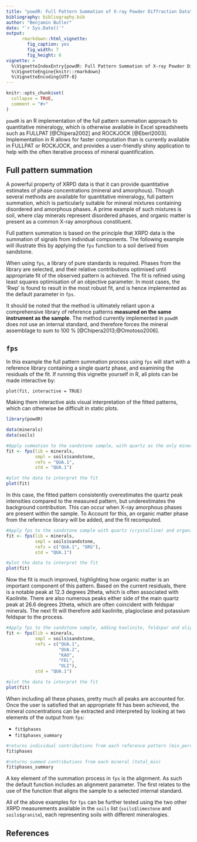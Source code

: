 ```yaml
---
title: "powdR: Full Pattern Summation of X-ray Powder Diffraction Data"
bibliography: bibliography.bib
author: "Benjamin Butler"
date: "`r Sys.Date()`"
output:
      rmarkdown::html_vignette:
        fig_caption: yes
        fig_width: 7
        fig_height: 6
vignette: >
  %\VignetteIndexEntry{powdR: Full Pattern Summation of X-ray Powder Diffraction Data}
  %\VignetteEngine{knitr::rmarkdown}
  %\VignetteEncoding{UTF-8}
---
```


```r
knitr::opts_chunk$set(
  collapse = TRUE,
  comment = "#>"
)
```

`powdR` is an R implementation of the full pattern summation approach to quantitative mineralogy, which is otherwise available in Excel spreadsheets such as FULLPAT [@Chipera2002] and ROCKJOCK [@Eberl2003]. Implementation in R allows for faster computation than is currently available in FULLPAT or ROCKJOCK, and provides a user-friendly shiny application to help with the often iterative process of mineral quantification.


## Full pattern summation
A powerful property of XRPD data is that it can provide quantitative estimates of phase concentrations (mineral and amorphous). Though several methods are available for quantitative mineralogy, full pattern summation, which is particularly suitable for mineral mixtures containing disordered and amorphous phases. A prime example of such mixtures is soil, where clay minerals represent disordered phases, and organic matter is present as a common X-ray amorphous constituent.

Full pattern summation is based on the principle that XRPD data is the summation of signals from individual components. The following example will illustrate this by applying the `fps` function to a soil derived from sandstone. 

When using  `fps`, a library of pure standards is required. Phases from the library are selected, and their relative contributions optimised until appropriate fit of the observed pattern is achieved. The fit is refined using least squares optimisation of an objective parameter. In most cases, the 'Rwp' is found to result in the most robust fit, and  is hence implemented as the default parameter in `fps`.

It should be noted that the method is ultimately reliant upon a comprehensive library of reference patterns **measured on the same instrument as the sample**. The method currently implemented in `powdR` does not use an internal standard, and therefore forces the mineral assemblage to sum to 100 % [@Chipera2013;@Omotoso2006].

## `fps`
In this example the full pattern summation process using `fps` will start with a reference library containing a single quartz phase, and examining the residuals of the fit. If running this vignette yourself in R, all plots can be made interactive by:

`plot(fit, interactive = TRUE)`

Making them interactive aids visual interpretation of the fitted patterns, which can otherwise be difficult in static plots.

```r
library(powdR)

data(minerals)
data(soils)

#Apply summation to the sandstone sample, with quartz as the only mineral
fit <- fps(lib = minerals,
           smpl = soils$sandstone,
           refs = "QUA.1",
           std = "QUA.1")

#plot the data to interpret the fit
plot(fit)
```

In this case, the fitted pattern consistently overestimates the quartz peak intensities compared to the measured pattern, but underestimates the background contribution. This can occur when X-ray amorphous phases are present within the sample. To Account for this, an organic matter phase from the reference library will be added, and the fit recomputed.

```r
#Apply fps to the sandstone sample with quartz (crystalline) and organic matter (amorphous)
fit <- fps(lib = minerals,
           smpl = soils$sandstone,
           refs = c("QUA.1", "ORG"),
           std = "QUA.1")

#plot the data to interpret the fit
plot(fit)
```

Now the fit is much improved, highlighting how organic matter is an important component of this pattern. Based on the current residuals, there is a notable peak at 12.3 degrees 2theta, which is often associated with Kaolinite. There are also numerous peaks either side of the main quartz peak at 26.6 degrees 2theta, which are often coincident with feldspar minerals. The next fit will therefore add kaolinite, plagioclase and potassium feldspar to the process.

```r
#Apply fps to the sandstone sample, adding kaolinite, feldspar and oligoclase to the process
fit <- fps(lib = minerals,
           smpl = soils$sandstone,
           refs = c("QUA.1",
                    "QUA.2",
                    "KAO",
                    "FEL",
                    "OLI"),
           std = "QUA.1")

#plot the data to interpret the fit
plot(fit)
```

When including all these phases, pretty much all peaks are accounted for. Once the user is satisfied that an appropriate fit has been achieved, the mineral concentrations can be extracted and interpreted by looking at two elements of the output from `fps`:

- `fit$phases`
- `fit$phases_summary`

```r
#returns individual contributions from each reference pattern (min_percent)
fit$phases

#returns summed contributions from each mineral (total_min)
fit$phases_summary
```

A key element of the summation process in `fps` is the alignment. As such the default function includes an alignment parameter. The first relates to the use of the function that aligns the sample to a selected internal standard.

All of the above examples for `fps` can be further tested using the two other XRPD measurements available in the `soils` list (`soils$limestone` and `soils$granite`), each representing soils with different mineralogies.

## References
